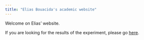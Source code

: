 ```yaml
---
title: "Elias Bouacida's academic website"
---
```


Welcome on Elias' website.

If you are looking for the results of the experiment, please go [here](experiment.qmd).